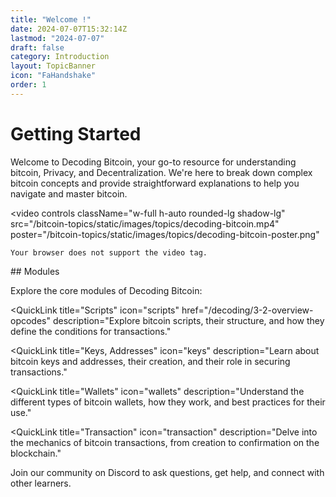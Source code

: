 ```yaml
---
title: "Welcome !"
date: 2024-07-07T15:32:14Z
lastmod: "2024-07-07"
draft: false
category: Introduction
layout: TopicBanner
icon: "FaHandshake"
order: 1
---
```


# Getting Started

Welcome to Decoding Bitcoin, your go-to resource for understanding bitcoin, Privacy, and Decentralization. We're here to break down complex bitcoin concepts and provide straightforward explanations to help you navigate and master bitcoin.

<video
    controls
    className="w-full h-auto rounded-lg shadow-lg"
    src="/bitcoin-topics/static/images/topics/decoding-bitcoin.mp4"
    poster="/bitcoin-topics/static/images/topics/decoding-bitcoin-poster.png"
>
    Your browser does not support the video tag.
</video>
## Modules

Explore the core modules of Decoding Bitcoin:

<QuickLinks>

<QuickLink
    title="Scripts"
    icon="scripts"
    href="/decoding/3-2-overview-opcodes"
    description="Explore bitcoin scripts, their structure, and how they define the conditions for transactions."
></QuickLink>

<QuickLink
    title="Keys, Addresses"
    icon="keys"
    description="Learn about bitcoin keys and addresses, their creation, and their role in securing transactions."
></QuickLink>

<QuickLink
    title="Wallets"
    icon="wallets"
    description="Understand the different types of bitcoin wallets, how they work, and best practices for their use."
></QuickLink>

<QuickLink
    title="Transaction"
    icon="transaction"
    description="Delve into the mechanics of bitcoin transactions, from creation to confirmation on the blockchain."
></QuickLink>

</QuickLinks>

Join our community on Discord to ask questions, get help, and connect with other learners.
